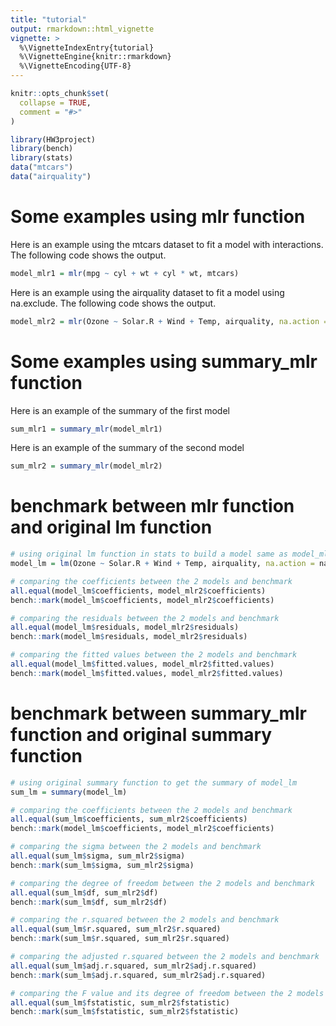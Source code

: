 ```yaml
---
title: "tutorial"
output: rmarkdown::html_vignette
vignette: >
  %\VignetteIndexEntry{tutorial}
  %\VignetteEngine{knitr::rmarkdown}
  %\VignetteEncoding{UTF-8}
---
```


```r
knitr::opts_chunk$set(
  collapse = TRUE,
  comment = "#>"
)
```
```r
library(HW3project)
library(bench)
library(stats)
data("mtcars")
data("airquality")
```

# Some examples using mlr function  

Here is an example using the mtcars dataset to fit a model with interactions. The following code shows the output.
```r
model_mlr1 = mlr(mpg ~ cyl + wt + cyl * wt, mtcars)
```

Here is an example using the airquality dataset to fit a model using na.exclude. The following code shows the output.
```r
model_mlr2 = mlr(Ozone ~ Solar.R + Wind + Temp, airquality, na.action = "na.exclude")
```

# Some examples using summary_mlr function  

Here is an example of the summary of the first model
```r
sum_mlr1 = summary_mlr(model_mlr1)
```
Here is an example of the summary of the second model
```r
sum_mlr2 = summary_mlr(model_mlr2)
```

# benchmark between mlr function and original lm function
```r
# using original lm function in stats to build a model same as model_mlr2
model_lm = lm(Ozone ~ Solar.R + Wind + Temp, airquality, na.action = na.exclude)

# comparing the coefficients between the 2 models and benchmark
all.equal(model_lm$coefficients, model_mlr2$coefficients)
bench::mark(model_lm$coefficients, model_mlr2$coefficients)

# comparing the residuals between the 2 models and benchmark
all.equal(model_lm$residuals, model_mlr2$residuals)
bench::mark(model_lm$residuals, model_mlr2$residuals)

# comparing the fitted values between the 2 models and benchmark
all.equal(model_lm$fitted.values, model_mlr2$fitted.values)
bench::mark(model_lm$fitted.values, model_mlr2$fitted.values)

```

# benchmark between summary_mlr function and original summary function
```r
# using original summary function to get the summary of model_lm
sum_lm = summary(model_lm)

# comparing the coefficients between the 2 models and benchmark
all.equal(sum_lm$coefficients, sum_mlr2$coefficients)
bench::mark(model_lm$coefficients, model_mlr2$coefficients)

# comparing the sigma between the 2 models and benchmark
all.equal(sum_lm$sigma, sum_mlr2$sigma)
bench::mark(sum_lm$sigma, sum_mlr2$sigma)

# comparing the degree of freedom between the 2 models and benchmark
all.equal(sum_lm$df, sum_mlr2$df)
bench::mark(sum_lm$df, sum_mlr2$df)

# comparing the r.squared between the 2 models and benchmark
all.equal(sum_lm$r.squared, sum_mlr2$r.squared)
bench::mark(sum_lm$r.squared, sum_mlr2$r.squared)

# comparing the adjusted r.squared between the 2 models and benchmark
all.equal(sum_lm$adj.r.squared, sum_mlr2$adj.r.squared)
bench::mark(sum_lm$adj.r.squared, sum_mlr2$adj.r.squared)

# comparing the F value and its degree of freedom between the 2 models and benchmark
all.equal(sum_lm$fstatistic, sum_mlr2$fstatistic)
bench::mark(sum_lm$fstatistic, sum_mlr2$fstatistic)
```
